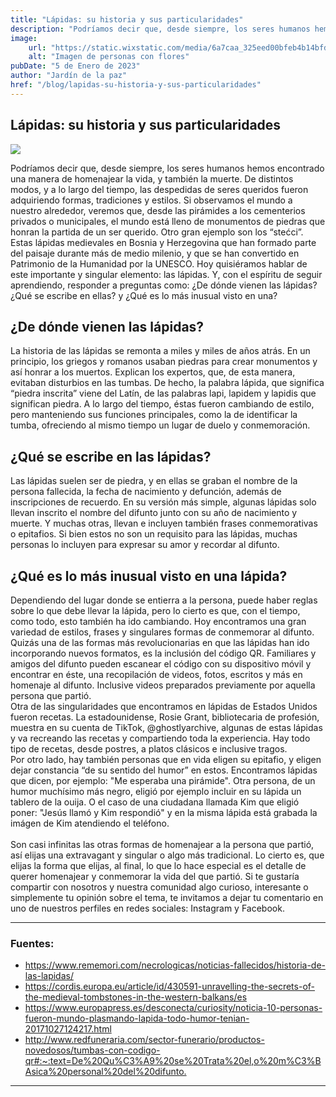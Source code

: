 ```yaml
---
title: "Lápidas: su historia y sus particularidades"
description: "Podríamos decir que, desde siempre, los seres humanos hemos encontrado una manera de homenajear la vida, y también la muerte. De distintos modos, y a lo largo del tiempo, las despedidas de seres queridos fueron adquiriendo formas, tradiciones y estilos. Si observamos el mundo a nuestro alrededor, veremos que, desde las pirámides a los cementerios privados o municipales, el mundo está lleno de monumentos de piedras que honran la partida de un ser querido."
image: 
    url: "https://static.wixstatic.com/media/6a7caa_325eed00bfeb4b14bfd7547cf67e118e~mv2.jpg/v1/fill/w_1110,h_740,al_c,q_85,usm_0.66_1.00_0.01,enc_auto/6a7caa_325eed00bfeb4b14bfd7547cf67e118e~mv2.jpg"
    alt: "Imagen de personas con flores"
pubDate: "5 de Enero de 2023"
author: "Jardín de la paz"
href: "/blog/lapidas-su-historia-y-sus-particularidades"
---
```


<BlogLayout title={frontmatter.title}>
    <section class="w-[70%] min-w-[70%] md:w-[90%] mx-auto mt-10 space-y-7">
        <h1 class="text-4xl font-semibold">Lápidas: su historia y sus particularidades</h1>
        <img src="https://static.wixstatic.com/media/6a7caa_325eed00bfeb4b14bfd7547cf67e118e~mv2.jpg/v1/fill/w_1110,h_740,al_c,q_85,usm_0.66_1.00_0.01,enc_auto/6a7caa_325eed00bfeb4b14bfd7547cf67e118e~mv2.jpg" class="w-full object-cover h-[400px] rounded-lg" />
        <p>Podríamos decir que, desde siempre, los seres humanos hemos encontrado una manera de homenajear la vida, y también la muerte. De distintos modos, y a lo largo del tiempo, las despedidas de seres queridos fueron adquiriendo formas, tradiciones y estilos. Si observamos el mundo a nuestro alrededor, veremos que, desde las pirámides a los cementerios privados o municipales, el mundo está lleno de monumentos de piedras que honran la partida de un ser querido.  Otro gran ejemplo son los “stećci”. Estas lápidas medievales en Bosnia y Herzegovina que han formado parte del paisaje durante más de medio milenio, y que se han convertido en Patrimonio de la Humanidad por la UNESCO.
        Hoy quisiéramos hablar de este importante y singular elemento: las lápidas. Y, con el espíritu de seguir aprendiendo, responder a preguntas como: ¿De dónde vienen las lápidas? ¿Qué se escribe en ellas? y ¿Qué es lo más inusual visto en una?</p>
        <h2 class="text-2xl font-medium">¿De dónde vienen las lápidas? </h2>
        <p>La historia de las lápidas se remonta a miles y miles de años atrás. En un principio, los griegos y romanos usaban piedras para crear monumentos y así honrar a los muertos. Explican los expertos, que, de esta manera, evitaban disturbios en las tumbas. De hecho, la palabra lápida, que significa “piedra inscrita” viene del Latín, de las palabras lapi, lapidem y lapidis que significan piedra. A lo largo del tiempo, éstas fueron cambiando de estilo, pero manteniendo sus funciones principales, como la de identificar la tumba, ofreciendo al mismo tiempo un lugar de duelo y conmemoración. </p>
        <h2 class="text-2xl font-medium">¿Qué se escribe en las lápidas? </h2>
        <p>Las lápidas suelen ser de piedra, y en ellas se graban el nombre de la persona fallecida, la fecha de nacimiento y defunción, además de inscripciones de recuerdo. En su versión más simple, algunas lápidas solo llevan inscrito el nombre del difunto junto con su año de nacimiento y muerte. Y muchas otras, llevan e incluyen también frases conmemorativas o epitafios. Si bien estos no son un requisito para las lápidas, muchas personas lo incluyen para expresar su amor y recordar al difunto.</p>
        <h2 class="text-2xl font-medium">¿Qué es lo más inusual visto en una lápida?</h2>
        <p>Dependiendo del lugar donde se entierra a la persona, puede haber reglas sobre lo que debe llevar la lápida, pero lo cierto es que, con el tiempo, como todo, esto también ha ido cambiando. Hoy encontramos una gran variedad de estilos, frases y singulares formas de conmemorar al difunto. <br/>
            Quizás una de las formas más revolucionarias en que las lápidas han ido incorporando nuevos formatos, es la inclusión del código QR. Familiares y amigos del difunto pueden escanear el código con su dispositivo móvil y encontrar en éste, una recopilación de videos, fotos, escritos y más en homenaje al difunto. Inclusive videos preparados previamente por aquella persona que partió. <br/>
            Otra de las singularidades que encontramos en lápidas de Estados Unidos fueron recetas. La estadounidense, Rosie Grant, bibliotecaria de profesión, muestra en su cuenta de TikTok, @ghostlyarchive, algunas de estas lápidas y va recreando las recetas y compartiendo toda la experiencia. Hay todo tipo de recetas, desde postres, a platos clásicos e inclusive tragos. <br/>
            Por otro lado, hay también personas que en vida eligen su epitafio, y eligen dejar constancia “de su sentido del humor” en estos. Encontramos lápidas que dicen, por ejemplo: "Me esperaba una pirámide". Otra persona, de un humor muchísimo más negro, eligió por ejemplo incluir en su lápida un tablero de la ouija.  O el caso de una ciudadana llamada Kim que eligió poner: "Jesús llamó y Kim respondió" y en la misma lápida está grabada la imágen de Kim atendiendo el teléfono. <br/> <br/>
            Son casi infinitas las otras formas de homenajear a la persona que partió, así elijas una extravagant y singular o algo más tradicional. Lo cierto es, que elijas la forma que elijas, al final, lo que lo hace especial es el detalle de querer homenajear y conmemorar la vida del que partió. Si te gustaría compartir con nosotros y nuestra comunidad algo curioso, interesante o simplemente tu opinión sobre el tema, te invitamos a dejar tu comentario en uno de nuestros perfiles en redes sociales: Instagram y Facebook. </p>
        <hr/>
        <h3 class="text-lg font-medium">Fuentes: </h3>
        <ul class="text-green-500 space-y-3 overflow-x-auto">
            <li>
                <a href="https://www.rememori.com/necrologicas/noticias-fallecidos/historia-de-las-lapidas/ ">https://www.rememori.com/necrologicas/noticias-fallecidos/historia-de-las-lapidas/ </a>
            </li>
            <li>
                <a href="https://cordis.europa.eu/article/id/430591-unravelling-the-secrets-of-the-medieval-tombstones-in-the-western-balkans/es">https://cordis.europa.eu/article/id/430591-unravelling-the-secrets-of-the-medieval-tombstones-in-the-western-balkans/es</a>
            </li>
            <li>
                <a href="https://www.europapress.es/desconecta/curiosity/noticia-10-personas-fueron-mundo-plasmando-lapida-todo-humor-tenian-20171027124217.html">https://www.europapress.es/desconecta/curiosity/noticia-10-personas-fueron-mundo-plasmando-lapida-todo-humor-tenian-20171027124217.html</a>
            </li>
            <li>
                <a href="http://www.redfuneraria.com/sector-funerario/productos-novedosos/tumbas-con-codigo-qr#:~:text=De%20Qu%C3%A9%20se%20Trata%20el,o%20m%C3%BAsica%20personal%20del%20difunto">http://www.redfuneraria.com/sector-funerario/productos-novedosos/tumbas-con-codigo-qr#:~:text=De%20Qu%C3%A9%20se%20Trata%20el,o%20m%C3%BAsica%20personal%20del%20difunto.</a>
            </li>
        </ul>
        <hr/>
    </section>
</BlogLayout>
